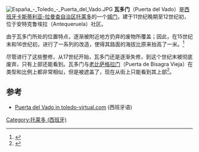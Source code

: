 [[File:España_-_Toledo_-_Puerta_del_Vado.JPG|thumb]]
'''瓦多门'''（Puerta del Vado）是[[西班牙|西班牙]][[卡斯蒂利亚-拉曼查自治区|卡斯蒂利亚-拉曼查自治区]][[托莱多_(西班牙)|托莱多]]的一个[[城门|城门]]，建于11世纪晚期至12世纪初，位于安特克鲁埃拉（Antequeruela）社区。

由于瓦多门所处的位置特点，逐渐被附近地方扔弃的废物所覆盖；因此，在15世纪末和16世纪初，进行了一系列的改造，使得其路面的海拔比原来抬高了一米。<ref>{{cite book|author=Arturo Ruiz Taboada|title=Approach to the study of the walled enclosure of Toledo: The discovery of the Puerta del Vado|url=https://dialnet.unirioja.es/descarga/articulo/2481325.pdf|publisher=Uni Rioja|access-date=2020-09-01|archive-date=2017-03-02|archive-url=https://web.archive.org/web/20170302031800/https://dialnet.unirioja.es/descarga/articulo/2481325.pdf|dead-url=no}}</ref>

尽管进行了这些整修，从17世纪开始，瓦多门还是逐渐失修，到这个世纪末被彻底废弃，只有上部还能看到。瓦多门与[[老比萨格拉门|老比萨格拉门]]（Puerta de Bisagra Vieja）在类型和比例上都非常相似，但是被遮盖了，现在从街上只能看到其上部<ref>{{cite book|author=Julio Porres Martín-Cleto|title=A gate has been born|url=https://realacademiatoledo.es/wp-content/uploads/2013/12/files_toletum_0047_10.pdf|page=1|access-date=2020-09-01|archive-date=2019-03-04|archive-url=https://web.archive.org/web/20190304011650/http://realacademiatoledo.es/wp-content/uploads/2013/12/files_toletum_0047_10.pdf|dead-url=no}}</ref>。

==参考==
{{reflist}}
* [http://www.toledo-virtual.com/puerta-vado/4-51-498-51.htm Puerta del Vado in toledo-virtual.com] {{Wayback|url=http://www.toledo-virtual.com/puerta-vado/4-51-498-51.htm |date=20161201104413 }} (西班牙语)
{{coord|39.8627|N|4.0215|W|source:wikidata|display=title}}
[[Category:托莱多_(西班牙)|Category:托莱多 (西班牙)]]